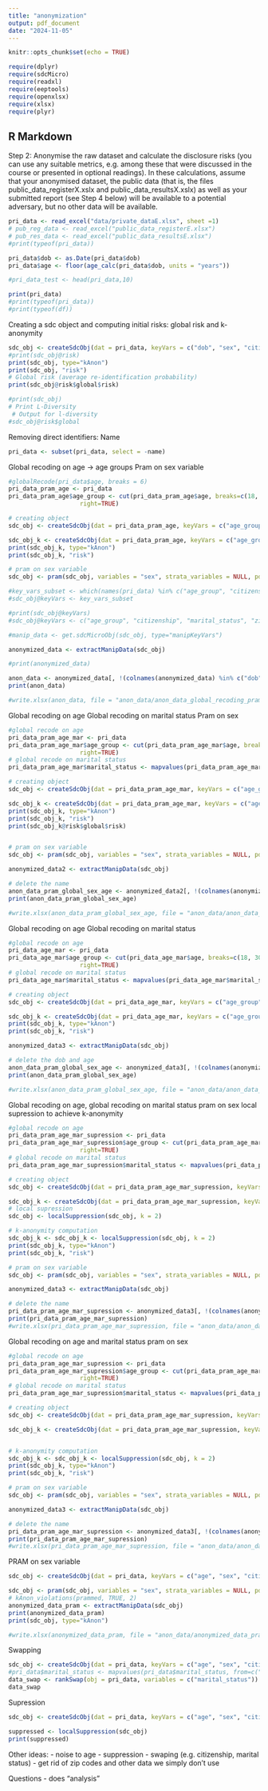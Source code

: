 ```yaml
---
title: "anonymization"
output: pdf_document
date: "2024-11-05"
---
```


```r
knitr::opts_chunk$set(echo = TRUE)
```

```r
require(dplyr)  
require(sdcMicro)
require(readxl)
require(eeptools)
require(openxlsx)
require(xlsx)
require(plyr)

```

## R Markdown

Step 2: Anonymise the raw dataset and calculate the disclosure risks (you can use any suitable metrics, e.g. among these that were discussed in the course or presented in optional readings). In these calculations, assume that your anonymised dataset, the public data (that is, the files public_data_registerX.xslx and public_data_resultsX.xslx) as well as your submitted report (see Step 4 below) will be available to a potential adversary, but no other data will be available.

```r
pri_data <- read_excel("data/private_dataE.xlsx", sheet =1)
# pub_reg_data <- read_excel("public_data_registerE.xlsx")
# pub_res_data <- read_excel("public_data_resultsE.xlsx")
#print(typeof(pri_data))

pri_data$dob <- as.Date(pri_data$dob)
pri_data$age <- floor(age_calc(pri_data$dob, units = "years"))

#pri_data_test <- head(pri_data,10)

print(pri_data)
#print(typeof(pri_data))
#print(typeof(df))

```
Creating a sdc object and computing initial risks: global risk and k-anonymity 
```r
sdc_obj <- createSdcObj(dat = pri_data, keyVars = c("dob", "sex", "citizenship", "education", "marital_status", "zip"))
#print(sdc_obj@risk)
print(sdc_obj, type="kAnon")
print(sdc_obj, "risk")
# Global risk (average re-identification probability)
print(sdc_obj@risk$global$risk)

#print(sdc_obj)
# Print L-Diversity
 # Output for l-diversity
#sdc_obj@risk$global

```
Removing direct identifiers: Name
```r
pri_data <- subset(pri_data, select = -name)
```

Global recoding on age -> age groups 
Pram on sex variable 
```r
#globalRecode(pri_data$age, breaks = 6)
pri_data_pram_age <- pri_data
pri_data_pram_age$age_group <- cut(pri_data_pram_age$age, breaks=c(18, 30, 38, 48, 58, 70, 101), 
                    right=TRUE)

# creating object 
sdc_obj <- createSdcObj(dat = pri_data_pram_age, keyVars = c("age_group", "sex", "citizenship", "education", "marital_status", "zip"))

sdc_obj_k <- createSdcObj(dat = pri_data_pram_age, keyVars = c("age_group", "citizenship", "marital_status", "zip"))
print(sdc_obj_k, type="kAnon")
print(sdc_obj_k, "risk")

# pram on sex variable 
sdc_obj <- pram(sdc_obj, variables = "sex", strata_variables = NULL, pd = 0.7, alpha = 0.5)

#key_vars_subset <- which(names(pri_data) %in% c("age_group", "citizenship", "marital_status", "zip"))
#sdc_obj@keyVars <- key_vars_subset

#print(sdc_obj@keyVars)
#sdc_obj@keyVars <- c("age_group", "citizenship", "marital_status", "zip")

#manip_data <- get.sdcMicroObj(sdc_obj, type="manipKeyVars")

anonymized_data <- extractManipData(sdc_obj)

#print(anonymized_data)

anon_data <- anonymized_data[, !(colnames(anonymized_data) %in% c("dob", "age"))]
print(anon_data)

#write.xlsx(anon_data, file = "anon_data/anon_data_global_recoding_pram.xlsx")

```
Global recoding on age 
Global recoding on marital status
Pram on sex
```r
#global recode on age 
pri_data_pram_age_mar <- pri_data
pri_data_pram_age_mar$age_group <- cut(pri_data_pram_age_mar$age, breaks=c(18, 30, 38, 48, 58, 70, 101), 
                    right=TRUE)
# global recode on marital status 
pri_data_pram_age_mar$marital_status <- mapvalues(pri_data_pram_age_mar$marital_status, from=c("Divorced", "Married/separated", "Never married", "Widowed"), to=c("Not married", "Married", "Not married", "Not married"))

# creating object 
sdc_obj <- createSdcObj(dat = pri_data_pram_age_mar, keyVars = c("age_group", "sex", "citizenship", "education", "marital_status", "zip"))

sdc_obj_k <- createSdcObj(dat = pri_data_pram_age_mar, keyVars = c("age_group", "citizenship", "marital_status", "zip"))
print(sdc_obj_k, type="kAnon")
print(sdc_obj_k, "risk")
print(sdc_obj_k@risk$global$risk)


# pram on sex variable 
sdc_obj <- pram(sdc_obj, variables = "sex", strata_variables = NULL, pd = 0.7, alpha = 0.5)

anonymized_data2 <- extractManipData(sdc_obj)

# delete the name 
anon_data_pram_global_sex_age <- anonymized_data2[, !(colnames(anonymized_data2) %in% c("dob", "age"))]
print(anon_data_pram_global_sex_age)

#write.xlsx(anon_data_pram_global_sex_age, file = "anon_data/anon_data_global2_pram.xlsx")

```
Global recoding on age
Global recoding on marital status 
```r
#global recode on age 
pri_data_age_mar <- pri_data
pri_data_age_mar$age_group <- cut(pri_data_age_mar$age, breaks=c(18, 30, 38, 48, 58, 70, 101), 
                    right=TRUE)
# global recode on marital status 
pri_data_age_mar$marital_status <- mapvalues(pri_data_age_mar$marital_status, from=c("Divorced", "Married/separated", "Never married", "Widowed"), to=c("Not married", "Married", "Not married", "Not married"))

# creating object 
sdc_obj <- createSdcObj(dat = pri_data_age_mar, keyVars = c("age_group", "sex", "citizenship", "education", "marital_status", "zip"))

sdc_obj_k <- createSdcObj(dat = pri_data_age_mar, keyVars = c("age_group", "citizenship", "marital_status", "zip"))
print(sdc_obj_k, type="kAnon")
print(sdc_obj_k, "risk")

anonymized_data3 <- extractManipData(sdc_obj)

# delete the dob and age  
anon_data_pram_global_sex_age <- anonymized_data3[, !(colnames(anonymized_data) %in% c("dob", "age"))]
print(anon_data_pram_global_sex_age)

#write.xlsx(anon_data_pram_global_sex_age, file = "anon_data/anon_data_global2.xlsx")

```

Global recoding on age, global recoding on marital status
pram on sex
local supression to achieve k-anonymity 
```r
#global recode on age 
pri_data_pram_age_mar_supression <- pri_data
pri_data_pram_age_mar_supression$age_group <- cut(pri_data_pram_age_mar_supression$age, breaks=c(18, 30, 38, 48, 58, 70, 101), 
                    right=TRUE)
# global recode on marital status 
pri_data_pram_age_mar_supression$marital_status <- mapvalues(pri_data_pram_age_mar_supression$marital_status, from=c("Divorced", "Married/separated", "Never married", "Widowed"), to=c("Not married", "Married", "Not married", "Not married"))

# creating object 
sdc_obj <- createSdcObj(dat = pri_data_pram_age_mar_supression, keyVars = c("age_group", "sex", "citizenship", "education", "marital_status", "zip"))

sdc_obj_k <- createSdcObj(dat = pri_data_pram_age_mar_supression, keyVars = c("age_group", "citizenship", "marital_status", "zip"))
# local supression 
sdc_obj <- localSuppression(sdc_obj, k = 2)

# k-anonymity computation 
sdc_obj_k <- sdc_obj_k <- localSuppression(sdc_obj, k = 2)
print(sdc_obj_k, type="kAnon")
print(sdc_obj_k, "risk")

# pram on sex variable 
sdc_obj <- pram(sdc_obj, variables = "sex", strata_variables = NULL, pd = 0.7, alpha = 0.5)

anonymized_data3 <- extractManipData(sdc_obj)

# delete the name 
pri_data_pram_age_mar_supression <- anonymized_data3[, !(colnames(anonymized_data3) %in% c("dob", "age"))]
print(pri_data_pram_age_mar_supression)
#write.xlsx(pri_data_pram_age_mar_supression, file = "anon_data/anon_data_global2_pram_supression.xlsx")

```
Global recoding on age and marital status 
pram on sex 
```r
#global recode on age 
pri_data_pram_age_mar_supression <- pri_data
pri_data_pram_age_mar_supression$age_group <- cut(pri_data_pram_age_mar_supression$age, breaks=c(18, 30, 38, 48, 58, 70, 101), 
                    right=TRUE)
# global recode on marital status 
pri_data_pram_age_mar_supression$marital_status <- mapvalues(pri_data_pram_age_mar_supression$marital_status, from=c("Divorced", "Married/separated", "Never married", "Widowed"), to=c("Not married", "Married", "Not married", "Not married"))

# creating object 
sdc_obj <- createSdcObj(dat = pri_data_pram_age_mar_supression, keyVars = c("age_group", "sex", "citizenship", "education", "marital_status", "zip"))

sdc_obj_k <- createSdcObj(dat = pri_data_pram_age_mar_supression, keyVars = c("age_group", "citizenship", "marital_status", "zip"))


# k-anonymity computation 
sdc_obj_k <- sdc_obj_k <- localSuppression(sdc_obj, k = 2)
print(sdc_obj_k, type="kAnon")
print(sdc_obj_k, "risk")

# pram on sex variable 
sdc_obj <- pram(sdc_obj, variables = "sex", strata_variables = NULL, pd = 0.7, alpha = 0.5)

anonymized_data3 <- extractManipData(sdc_obj)

# delete the name 
pri_data_pram_age_mar_supression <- anonymized_data3[, !(colnames(anonymized_data3) %in% c("dob", "age"))]
print(pri_data_pram_age_mar_supression)
#write.xlsx(pri_data_pram_age_mar_supression, file = "anon_data/anon_data_global2_pram_supression.xlsx")

```




PRAM on sex variable 
```r
sdc_obj <- createSdcObj(dat = pri_data, keyVars = c("age", "sex", "citizenship", "education", "marital_status", "zip"))

sdc_obj <- pram(sdc_obj, variables = "sex", strata_variables = NULL, pd = 0.8, alpha = 0.5)
# kAnon_violations(prammed, TRUE, 2)
anonymized_data_pram <- extractManipData(sdc_obj)
print(anonymized_data_pram)
print(sdc_obj, type="kAnon")

#write.xlsx(anonymized_data_pram, file = "anon_data/anonymized_data_pram.xlsx")

```
Swapping 
```r
sdc_obj <- createSdcObj(dat = pri_data, keyVars = c("age", "sex", "citizenship", "education", "marital_status", "zip"))
#pri_data$marital_status <- mapvalues(pri_data$marital_status, from=c("Divorced", "Married/separated", "Never married", "Widowed"), to=c(1, 2, 3, 4))
data_swap <- rankSwap(obj = pri_data, variables = c("marital_status"))
data_swap
```

Supression 
```r
sdc_obj <- createSdcObj(dat = pri_data, keyVars = c("age", "sex", "citizenship", "education", "marital_status", "zip"))

suppressed <- localSuppression(sdc_obj)
print(suppressed)
```

Other ideas:
- noise to age
- suppression
- swaping (e.g. citizenship, marital status)
- get rid of zip codes and other data we simply don't use

Questions
- does "analysis"

